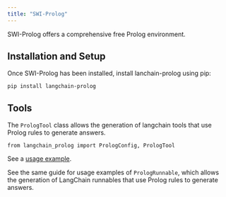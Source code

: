 ```yaml
---
title: "SWI-Prolog"
---
```


SWI-Prolog offers a comprehensive free Prolog environment.

## Installation and Setup

Once SWI-Prolog has been installed, install lanchain-prolog using pip:

```
pip install langchain-prolog
```

## Tools

The `PrologTool` class allows the generation of langchain tools that use Prolog rules to generate answers.

```
from langchain_prolog import PrologConfig, PrologTool
```

See a [usage example](/oss/integrations/tools/prolog_tool).

See the same guide for usage examples of `PrologRunnable`, which allows the generation of LangChain runnables that use Prolog rules to generate answers.
